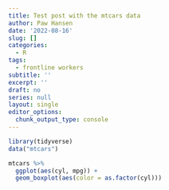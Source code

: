 ```yaml
---
title: Test post with the mtcars data
author: Paw Hansen
date: '2022-08-16'
slug: []
categories:
  - R
tags:
  - frontline workers
subtitle: ''
excerpt: ''
draft: no
series: null
layout: single
editor_options: 
  chunk_output_type: console
---
```


```r
library(tidyverse)
data("mtcars")

mtcars %>% 
  ggplot(aes(cyl, mpg)) + 
  geom_boxplot(aes(color = as.factor(cyl)))

```

